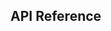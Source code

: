 
<Meta title="Experiences / Skill Home" />

<Preview>
  <Story name="SkillsHome">
    <StoryBookVirtaContext
      analyticsClient={new MockAnalyticsClient()}
      client={new MockPAClient()}
    >
      <SkillsHome />
    </StoryBookVirtaContext>
  </Story>
</Preview>

## API Reference

<Props of={SkillsHome} />
